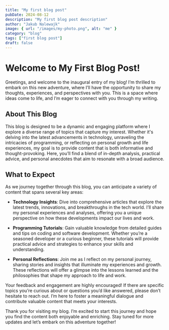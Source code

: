 ```yaml
---
title: "My first blog post"
pubDate: 2024-08-12
description: "My first blog post description"
author: "Jakub Nalewajk"
image: { url: "/images/my-photo.png", alt: "me" }
category: "blog"
tags: ["first blog post"]
draft: false
---
```


# Welcome to My First Blog Post!

Greetings, and welcome to the inaugural entry of my blog! I’m thrilled to embark on this new adventure, where I’ll have the opportunity to share my thoughts, experiences, and perspectives with you. This is a space where ideas come to life, and I’m eager to connect with you through my writing.

## About This Blog

This blog is designed to be a dynamic and engaging platform where I explore a diverse range of topics that capture my interest. Whether it's delving into the latest advancements in technology, unraveling the intricacies of programming, or reflecting on personal growth and life experiences, my goal is to provide content that is both informative and thought-provoking. Here, you’ll find a blend of in-depth analysis, practical advice, and personal anecdotes that aim to resonate with a broad audience.

## What to Expect

As we journey together through this blog, you can anticipate a variety of content that spans several key areas:

- **Technology Insights**: Dive into comprehensive articles that explore the latest trends, innovations, and breakthroughs in the tech world. I’ll share my personal experiences and analyses, offering you a unique perspective on how these developments impact our lives and work.

- **Programming Tutorials**: Gain valuable knowledge from detailed guides and tips on coding and software development. Whether you’re a seasoned developer or a curious beginner, these tutorials will provide practical advice and strategies to enhance your skills and understanding.

- **Personal Reflections**: Join me as I reflect on my personal journey, sharing stories and insights that illuminate my experiences and growth. These reflections will offer a glimpse into the lessons learned and the philosophies that shape my approach to life and work.

Your feedback and engagement are highly encouraged! If there are specific topics you’re curious about or questions you’d like answered, please don’t hesitate to reach out. I’m here to foster a meaningful dialogue and contribute valuable content that meets your interests.

Thank you for visiting my blog. I’m excited to start this journey and hope you find the content both enjoyable and enriching. Stay tuned for more updates and let’s embark on this adventure together!

